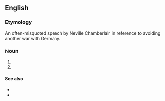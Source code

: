==English==
{{wikipedia}}

===Etymology===
An often-misquoted speech by Neville Chamberlain in reference to avoiding another war with Germany.

===Noun===
{{head|en|noun}}
# {{non-gloss definition|Used to evoke the situation where an [[aggressor]] is being [[appeased]] for the sake of delaying a (possibly inevitable) [[war]]}}
# {{non-gloss definition|Used to evoke the idea of false political promises and false expectations.}}

====See also====
* {{l|en|peace in our time}}
* {{pedia}}